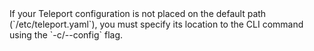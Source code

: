 <Admonition type="tip" title="Specify your Teleport configuration path">
If your Teleport configuration is not placed on the default path
(`/etc/teleport.yaml`), you must specify its location to the CLI command
using the `-c/--config` flag.
</Admonition>

